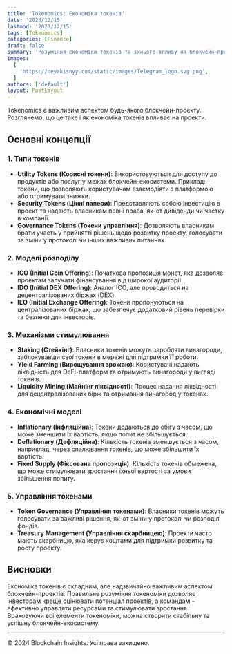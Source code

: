 ```yaml
---
title: 'Tokenomics: Економіка токенів'
date: '2023/12/15'
lastmod: '2023/12/15'
tags: [Tokenomics]
categories: [Finance]
draft: false
summary: 'Розуміння економіки токенів та їхнього впливу на блокчейн-проекти.'
images: 
  [
    'https://neyakisnyy.com/static/images/Telegram_logo.svg.png',
  ]
authors: ['default']
layout: PostLayout
---
```

Tokenomics є важливим аспектом будь-якого блокчейн-проекту. Розглянемо, що це таке і як економіка токенів впливає на проекти.

## Основні концепції

### 1. Типи токенів

- **Utility Tokens (Корисні токени)**: Використовуються для доступу до продуктів або послуг у межах блокчейн-екосистеми. Приклад: токени, що дозволяють користувачам взаємодіяти з платформою або отримувати знижки.
- **Security Tokens (Цінні папери)**: Представляють собою інвестицію в проект та надають власникам певні права, як-от дивіденди чи частку в компанії.
- **Governance Tokens (Токени управління)**: Дозволяють власникам брати участь у прийнятті рішень щодо розвитку проекту, голосувати за зміни у протоколі чи інших важливих питаннях.

### 2. Моделі розподілу

- **ICO (Initial Coin Offering)**: Початкова пропозиція монет, яка дозволяє проектам залучати фінансування від широкої аудиторії.
- **IDO (Initial DEX Offering)**: Аналог ICO, але проводиться на децентралізованих біржах (DEX).
- **IEO (Initial Exchange Offering)**: Токени пропонуються на централізованих біржах, що забезпечує додатковий рівень перевірки та безпеки для інвесторів.

### 3. Механізми стимулювання

- **Staking (Стейкінг)**: Власники токенів можуть заробляти винагороди, заблокувавши свої токени в мережі для підтримки її роботи.
- **Yield Farming (Вирощування врожаю)**: Користувачі надають ліквідність для DeFi-платформ та отримують винагороди у вигляді токенів.
- **Liquidity Mining (Майнінг ліквідності)**: Процес надання ліквідності для децентралізованих бірж та отримання винагород у токенах.

### 4. Економічні моделі

- **Inflationary (Інфляційна)**: Токени додаються до обігу з часом, що може зменшити їх вартість, якщо попит не збільшується.
- **Deflationary (Дефляційна)**: Кількість токенів зменшується з часом, наприклад, через спалювання токенів, що може збільшити їх вартість.
- **Fixed Supply (Фіксована пропозиція)**: Кількість токенів обмежена, що може стимулювати зростання їхньої вартості за умови збільшення попиту.

### 5. Управління токенами

- **Token Governance (Управління токенами)**: Власники токенів можуть голосувати за важливі рішення, як-от зміни у протоколі чи розподіл фондів.
- **Treasury Management (Управління скарбницею)**: Проекти часто мають скарбницю, яка керує коштами для підтримки розвитку та росту проекту.

## Висновки

Економіка токенів є складним, але надзвичайно важливим аспектом блокчейн-проектів. Правильне розуміння токеноміки дозволяє інвесторам краще оцінювати потенціал проектів, а командам - ефективно управляти ресурсами та стимулювати зростання. Враховуючи всі елементи токеноміки, можна створити стабільну та успішну блокчейн-екосистему.

---

© 2024 Blockchain Insights. Усі права захищено.

